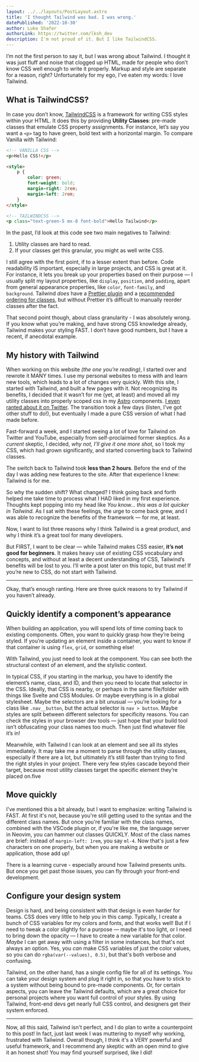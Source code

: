 ```yaml
---
layout: ../../layouts/PostLayout.astro
title: 'I thought Tailwind was bad. I was wrong.'
datePublished: '2022-10-30'
author: Luke Shafer
authorLink: https://twitter.com/lksh_dev
description: I'm not proud of it. But I like TailwindCSS.
---
```


I’m not the first person to say it, but I was wrong about Tailwind. I thought it was just fluff and noise that clogged up HTML, made for people who don’t know CSS well enough to write it properly. Markup and style are separate for a reason, right? Unfortunately for my ego, I’ve eaten my words: I love Tailwind.

## What is TailwindCSS?

In case you don’t know, [TailwindCSS](HTTPS://tailwindcss.com) is a framework for writing CSS styles within your HTML. It does this by providing **Utility Classes**: pre-made classes that emulate CSS property assignments. For instance, let’s say you want a `<p>` tag to have green, bold text with a horizontal margin. To compare Vanilla with Tailwind:

```html
<!-- VANILLA CSS -->
<p>Hello CSS!</p>

<style>
	p {
		color: green;
		font-weight: bold;
		margin-right: 2rem;
		margin-left: 2rem;
	}
</style>

<!-- TAILWINDCSS -->
<p class="text-green-5 mx-8 font-bold">Hello Tailwind</p>
```

In the past, I’d look at this code see two main negatives to Tailwind:

1. Utility classes are hard to read.
2. If your classes get this granular, you might as well write CSS.

I still agree with the first point, if to a lesser extent than before. Code readability IS important, especially in large projects, and CSS is great at it. For instance, it lets you break up your properties based on their purpose — I usually split my layout properties, like `display`, `position`, and `padding`, apart from general appearance properties, like `color`, `font-family`, and `background`. Tailwind _does_ have a [Prettier plugin](https://tailwindcss.com/blog/automatic-class-sorting-with-prettier) and a [recommended ordering for classes](https://tailwindcss.com/blog/automatic-class-sorting-with-prettier#how-classes-are-sorted), but without Prettier it’s difficult to manually reorder classes after the fact.

That second point though, about class granularity - I was absolutely wrong. If you know what you’re making, and have strong CSS knowledge already, Tailwind makes your styling FAST. I don’t have good numbers, but I have a recent, if anecdotal example.

## My history with Tailwind

When working on this website _(the one you’re reading)_, I started over and rewrote it MANY times. I use my personal websites to mess with and learn new tools, which leads to a lot of changes very quickly. With this site, I started with Tailwind, and built a few pages with it. Not recognizing its benefits, I decided that it wasn’t for me (yet, at least) and moved all my utility classes into properly scoped css in my [Astro](https://astro.build) components. [I even ranted about it on Twitter](https://twitter.com/lksh_dev/status/1571293300312739840?s=20&t=ovdHUo2JQWzhLES6Z8mAwQ). The transition took a few days (listen, I've got other stuff to do!), but eventually I made a pure CSS version of what I had made before.

Fast-forward a week, and I started seeing a lot of love for Tailwind on Twitter and YouTube, especially from self-proclaimed former skeptics. As a _current_ skeptic, I decided, _why not, I’ll give it one more shot_, so I took my CSS, which had grown significantly, and started converting back to Tailwind classes.

The switch back to Tailwind took **less than 2 hours**. Before the end of the day I was adding new features to the site. After that experience I knew: Tailwind is for me.

So why the sudden shift? What changed? I think going back and forth helped me take time to process what I HAD liked in my first experience. Thoughts kept popping into my head like _You know… this was a lot quicker in Tailwind._ As I sat with these feelings, the urge to come back grew, and I was able to recognize the benefits of the framework — for me, at least.

Now, I want to list three reasons why I think Tailwind is a great product, and why I think it’s a great tool for many developers.

But FIRST, I want to be clear — while Tailwind makes CSS easier, **it’s not good for beginners**. It makes heavy use of existing CSS vocabulary and concepts, and without at least a decent understanding of CSS, Tailwind’s benefits will be lost to you. I’ll write a post later on this topic, but trust me! If you’re new to CSS, do not start with Tailwind.

---

Okay, that’s enough ranting. Here are three quick reasons to try Tailwind if you haven’t already.

## Quickly identify a component’s appearance

When building an application, you will spend lots of time coming back to existing components. Often, you want to quickly grasp how they’re being styled. If you’re updating an element inside a container, you want to know if that container is using `flex`, `grid`, or something else!

With Tailwind, you just need to look at the component. You can see both the structural context of an element, and the stylistic context.

In typical CSS, if you starting in the markup, you have to identify the element’s name, class, and ID, and then you need to locate that selector in the CSS. Ideally, that CSS is nearby, or perhaps in the same file/folder with things like Svelte and CSS Modules. Or maybe everything is in a global stylesheet. Maybe the selectors are a bit unusual — you’re looking for a class like `.nav__button`, but the actual selector is `nav > button`. Maybe styles are split between different selectors for specificity reasons. You can check the styles in your browser dev tools — just hope that your build tool isn’t obfuscating your class names too much. Then just find whatever file it’s in!

Meanwhile, with Tailwind I can look at an element and see all its styles immediately. It may take me a moment to parse through the utility classes, especially if there are a lot, but ultimately it’s still faster than trying to find the right styles in your project. There very few styles cascade beyond their target, because most utility classes target the specific element they’re placed on.five

## Move quickly

I've mentioned this a bit already, but I want to emphasize: writing Tailwind is FAST. At first it's not, because you're still getting used to the syntax and the different class names. But once you're familiar with the class names, combined with the VSCode plugin or, if you're like me, the language server in Neovim, you can hammer out classes QUICKLY. Most of the class names are brief: instead of `margin-left: 1rem`, you say `ml-4`. Now that's just a few characters on one property, but when you are making a website or application, those add up!

There is a learning curve - especially around how Tailwind presents units. But once you get past those issues, you can fly through your front-end development.

## Configure your design system

Design is hard, and being consistent with that design is even harder for teams. CSS does very little to help you in this camp. Typically, I create a bunch of CSS variables for my colors and fonts, and that works well! But if I need to tweak a color slightly for a purpose — maybe it's too light, or I need to bring down the opacity — I have to create a new variable for that color. _Maybe_ I can get away with using a filter in some instances, but that's not always an option. Yes, you _can_ make CSS variables of just the color values, so you can do `rgba(var(--values), 0.5)`, but that's both verbose and confusing.

Tailwind, on the other hand, has a single config file for all of its settings. You can take your design system and plug it right in, so that you have to stick to a system without being bound to pre-made components. Or, for certain aspects, you can leave the Tailwind defaults, which are a great choice for personal projects where you want full control of your styles. By using Tailwind, front-end devs get nearly full CSS control, and designers get their system enforced.

---

Now, all this said, Tailwind isn't perfect, and I do plan to write a counterpoint to this post! In fact, just last week I was muttering to myself why working, frustrated with Tailwind. Overall though, I think it's a VERY powerful and useful framework, and I recommend any skeptic with an open mind to give it an honest shot! You may find yourself surprised, like I did!
